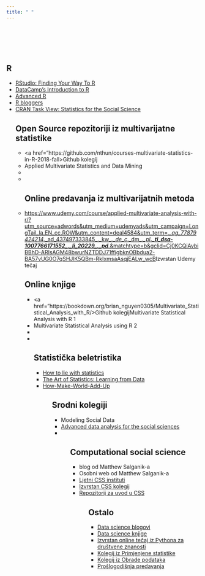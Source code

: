 ```yaml
---
title: " "
---
```


<br>
<br>
<br>
<br>


## R 

<ul>
<li><a href="https://education.rstudio.com/learn/">RStudio: Finding Your Way To R</a></li>
<li><a href="https://www.datacamp.com/courses/free-introduction-to-r">DataCamp's Introduction to R</a></li>
<li><a href="http://adv-r.had.co.nz/">Advanced R</a></li>
<li><a href="https://www.r-bloggers.com/">R bloggers</a></li>
<li><a href="https://cran.r-project.org/web/views/SocialSciences.html">CRAN Task View: Statistics for the Social Science</a></li
</ul>

## Open Source repozitoriji iz multivarijatne statistike

<ul>
<li><a href="https://github.com/nthun/courses-multivariate-statistics-in-R-2018-fall>Github kolegij</a></li>
<li><a href="https://people.stat.sc.edu/Hitchcock/stat530.html"></a>Applied Multivariate Statistics and Data Mining</li>
<li><a href=""></a></li>
<li><a href=""></a></li
</ul>


## Online predavanja iz multivarijatnih metoda 


<li><a href="">https://www.udemy.com/course/applied-multivariate-analysis-with-r/?utm_source=adwords&utm_medium=udemyads&utm_campaign=LongTail_la.EN_cc.ROW&utm_content=deal4584&utm_term=_._ag_77879424214_._ad_437497333845_._kw__._de_c_._dm__._pl__._ti_dsa-1007766171552_._li_20229_._pd__._&matchtype=b&gclid=Cj0KCQiAvbiBBhD-ARIsAGM48bwurNZTDDJ71ffigbknOBbdua2-BA57vUG0O7qSHJlK5QBm-RkIxmsaAsqjEALw_wcB</a>Izvrstan Udemy tečaj</li>



## Online knjige

<ul>
<li><a href="https://bookdown.org/brian_nguyen0305/Multivariate_Statistical_Analysis_with_R/>Github kolegij</a>Multivariate Statistical Analysis with R 1</li>
<li><a href="https://people.stat.sc.edu/Hitchcock/stat530.html"></a>Multivariate Statistical Analysis using R 2</li>
<li><a href=""></a></li>
<li><a href=""></a></li
</ul>



## Statistička beletristika

<ul>
<li><a href="https://www.pdfdrive.com/penguin-books-how-to-lie-with-statistics-darrell-huff-e119748826.html">How to lie with statistics</a></li>
<li><a href="https://www.bookdepository.com/Art-Statistics-David-Spiegelhalter/9780241258767?pdg=dsa-19959388920:cmp-8862937091:adg-86528077382:crv-411135277650:pos-:dev-c&gclid=CjwKCAjwiOv7BRBREiwAXHbv3LXBoXSa-a8cNTrV3aewUF0MkjMZRiknrYma4gIeWYxwf4eiV9obQBoC2EAQAvD_BwEl">The Art of Statistics: Learning from Data</a></li>
<li><a href="https://www.amazon.com/How-Make-World-Add-Up/dp/1408712245">How-Make-World-Add-Up</a></li>
<ul>




## Srodni kolegiji


<ul>
<li><a href="http://modelingsocialdata.org/"></a>Modeling Social Data</li>
<li><a href="http://www.princeton.edu/~mjs3/soc504_s2015/#">Advanced data analysis for the social sciences</a></li>
<li><a href=""></a></li>
<ul>


## Computational social science



<ul>
<li><a href="https://msalganik.wordpress.com/"></a>blog od Matthew Salganik-a</li>
<li><a href="http://www.princeton.edu/~mjs3/"></a>Osobni web od Matthew Salganik-a</li>
<li><a href="https://sicss.io/">Ljetni CSS instituti</a></li>
<li><a href="http://pablobarbera.com/POIR613/index.html">Izvrstan CSS kolegij</a></li>
<li><a href="http://pablobarbera.com/POIR613/index.html">Repozitorij za uvod u CSS</a></li>

<ul>


## Ostalo

<ul>
<li><a href="https://towardsdatascience.com/best-data-science-blogs-to-follow-in-2020-d03044169eb4">Data science blogovi</a></li>
<li><a href="https://towardsdatascience.com/data-science-books-you-should-read-in-2020-358f70e1d9b2">Data science knjige</a></li>
<li><a href="https://nealcaren.github.io/python-tutorials/">Izvrstan online tečaj iz Pythona za društvene znanosti</a></li>
<li><a href="https://lusiki.github.io/WebStatistika/">Kolegij iz Primjenjene statistike</a></li>
<li><a href="https://lusiki.github.io/WebObradaPodataka/">Kolegij iz Obrade podataka</a></li>
<li><a href="https://rpubs.com/shichich">Prošlogodišnja predavanja</a></li>
<ul>


<br>
<br>
<br>

